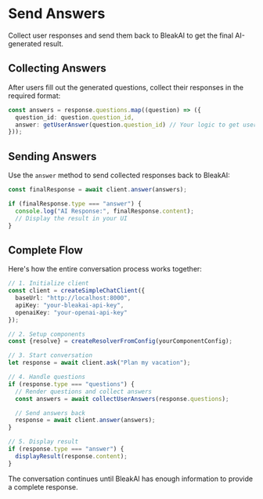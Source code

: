 # Send Answers

Collect user responses and send them back to BleakAI to get the final AI-generated result.

## Collecting Answers

After users fill out the generated questions, collect their responses in the required format:

```typescript
const answers = response.questions.map((question) => ({
  question_id: question.question_id,
  answer: getUserAnswer(question.question_id) // Your logic to get user input
}));
```

## Sending Answers

Use the `answer` method to send collected responses back to BleakAI:

```typescript
const finalResponse = await client.answer(answers);

if (finalResponse.type === "answer") {
  console.log("AI Response:", finalResponse.content);
  // Display the result in your UI
}
```

## Complete Flow

Here's how the entire conversation process works together:

```typescript
// 1. Initialize client
const client = createSimpleChatClient({
  baseUrl: "http://localhost:8000",
  apiKey: "your-bleakai-api-key",
  openaiKey: "your-openai-api-key"
});

// 2. Setup components
const {resolve} = createResolverFromConfig(yourComponentConfig);

// 3. Start conversation
let response = await client.ask("Plan my vacation");

// 4. Handle questions
if (response.type === "questions") {
  // Render questions and collect answers
  const answers = await collectUserAnswers(response.questions);

  // Send answers back
  response = await client.answer(answers);
}

// 5. Display result
if (response.type === "answer") {
  displayResult(response.content);
}
```

The conversation continues until BleakAI has enough information to provide a complete response.
